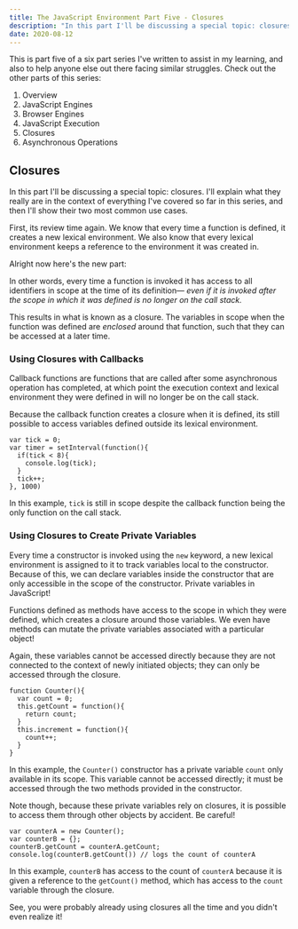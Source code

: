 ```yaml
---
title: The JavaScript Environment Part Five - Closures
description: "In this part I'll be discussing a special topic: closures. I'll explain what they really are in the context of everything I've covered so far in this series..."
date: 2020-08-12
---
```


This is part five of a six part series I've written to assist in my learning, and also to help anyone else out there facing similar struggles. 
Check out the other parts of this series:

1. <Link to='/posts/javascript-environment-part-one'>Overview</Link>
2. <Link to='/posts/javascript-environment-part-two'>JavaScript Engines</Link>
3. <Link to='/posts/javascript-environment-part-three'>Browser Engines</Link>
4. <Link to='/posts/javascript-environment-part-four'>JavaScript Execution</Link>
5. Closures
6. <Link to='/posts/javascript-environment-part-six'>Asynchronous Operations</Link>

## Closures

In this part I'll be discussing a special topic: closures. I'll explain what they really are in the context of everything I've covered so far in this series,
and then I'll show their two most common use cases.

First, its review time again. We know that every time a function is defined, it creates a new lexical environment. 
We also know that every lexical environment keeps a reference to the environment it was created in. 

Alright now here's the new part:

In other words, every time a function is invoked it has access to all identifiers in scope at the time of its definition&mdash;
*even if it is invoked after the scope in which it was defined is no longer on the call stack.* 

This results in what is known as a closure. 
The variables in scope when the function was defined are *enclosed* around that function, such that they can be accessed at a later time.

### Using Closures with Callbacks

Callback functions are functions that are called after some asynchronous operation has completed, 
at which point the execution context and lexical environment they were defined in will no longer be on the call stack. 

Because the callback function creates a closure when it is defined, its still possible to access variables defined outside its lexical environment. 

```
var tick = 0;
var timer = setInterval(function(){
  if(tick < 8){
    console.log(tick);
  }
  tick++;
}, 1000)
```

In this example, `tick` is still in scope despite the callback function being the only function on the call stack. 

### Using Closures to Create Private Variables

Every time a constructor is invoked using the `new` keyword, a new lexical environment is assigned to it to track variables local to the constructor. 
Because of this, we can declare variables inside the constructor that are only accessible in the scope of the constructor. Private variables in JavaScript! 

Functions defined as methods have access to the scope in which they were defined, 
which creates a closure around those variables. We even have methods can mutate the private variables associated with a particular object!

Again, these variables cannot be accessed directly because they are not connected to the context of newly initiated objects; they can only be accessed through the closure. 

```
function Counter(){
  var count = 0;
  this.getCount = function(){
    return count;
  }
  this.increment = function(){
    count++;
  }
}
```

In this example, the `Counter()` constructor has a private variable `count` only available in its scope. 
This variable cannot be accessed directly; it must be accessed through the two methods provided in the constructor. 

Note though, because these private variables rely on closures, it is possible to access them through other objects by accident. Be careful!

```
var counterA = new Counter();
var counterB = {};
counterB.getCount = counterA.getCount;
console.log(counterB.getCount()) // logs the count of counterA
```

In this example, `counterB` has access to the count of `counterA` because it is given a reference to the `getCount()` method, 
which has access to the `count` variable through the closure.

See, you were probably already using closures all the time and you didn't even realize it!
